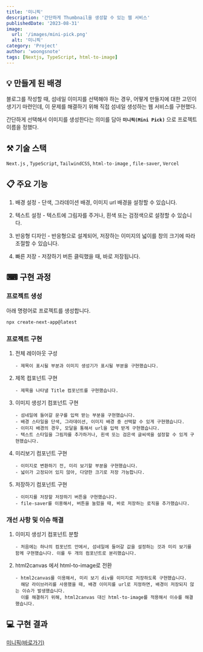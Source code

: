 ```yaml
---
title: '미니픽'
description: '간단하게 Thumbnail을 생성할 수 있는 웹 서비스'
publishedDate: '2023-08-31'
image:
  url: '/images/mini-pick.png'
  alt: '미니픽'
category: 'Project'
author: 'woongsnote'
tags: [Nextjs, TypeScript, html-to-image]
---
```


## 💡 만들게 된 배경

블로그를 작성할 때, 섬네일 이미지를 선택해야 하는 경우, 어떻게 만들지에 대한 고민이 생기기 마련인데, 이 문제를 해결하기 위해 직접 섬네일 생성하는 웹 서비스를 구현했다.

간단하게 선택해서 이미지를 생성한다는 의미를 담아 **`미니픽(Mini Pick)`** 으로 프로젝트 이름을 정했다.

## ⚒️ 기술 스택

`Next.js` , `TypeScript`, `TailwindCSS`, `html-to-image` , `file-saver`, `Vercel`

## 📋 주요 기능

1. 배경 설정 - 단색, 그라데이션 배경, 이미지 url 배경을 설정할 수 있습니다.

2. 텍스트 설정 - 텍스트에 그림자를 주거나, 흰색 또는 검정색으로 설정할 수 있습니다.

3. 반응형 디자인 - 반응형으로 설계되어, 저장하는 이미지의 넓이를 창의 크기에 따라 조절할 수 있습니다.

4. 빠른 저장 - 저장하기 버튼 클릭했을 때, 바로 저장됩니다.

## ⌨ 구현 과정

### 프로젝트 생성

아래 명령어로 프로젝트를 생성합니다.

```bash
npx create-next-app@latest
```

### 프로젝트 구현

1.  전체 레이아웃 구성

        - 제목이 표시될 부분과 이미지 생성기가 표시될 부분을 구현했습니다.

2.  제목 컴포넌트 구현

        - 제목을 나타낼 Title 컴포넌트를 구현했습니다.

3.  이미지 생성기 컴포넌트 구현

        - 섬네일에 들어갈 문구를 입력 받는 부분을 구현했습니다.
        - 배경 스타일을 단색, 그라데이션, 이미지 배경 중 선택할 수 있게 구현했습니다.
        - 이미지 배경의 경우, 모달을 통해서 url을 입력 받게 구현했습니다.
        - 텍스트 스타일을 그림자를 추가하거나, 흰색 또는 검은색 글씨색을 설정할 수 있게 구현했습니다.

4.  미리보기 컴포넌트 구현

        - 이미지로 변환하기 전, 미리 보기할 부분을 구현했습니다.
        - 넓이가 고정되어 있지 않아, 다양한 크기로 저장 가능합니다.

5.  저장하기 컴포넌트 구현

        - 이미지를 저장할 저장하기 버튼을 구현했습니다.
        - file-saver를 이용해서, 버튼을 눌렀을 때, 바로 저장하는 로직을 추가했습니다.

### 개선 사항 및 이슈 해결

1.  이미지 생성기 컴포넌트 분할

        - 처음에는 하나의 컴포넌트 안에서, 섬네일에 들어갈 값을 설정하는 것과 미리 보기를 함께 구현했습니다. 이를 두 개의 컴포넌트로 분리했습니다.

2.  html2canvas 에서 html-to-image로 전환

        - html2canvas를 이용해서, 미리 보기 div를 이미지로 저장하도록 구현했습니다.
          해당 라이브러리를 사용했을 때, 배경 이미지를 url로 지정하면, 배경이 저장되지 않는 이슈가 발생했습니다.
          이를 해결하기 위해, html2canvas 대신 html-to-image를 적용해서 이슈를 해결했습니다.

## 💻 구현 결과

[미니픽(바로가기)](https://mini-pick.vercel.app)
